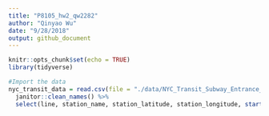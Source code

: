 ```yaml
---
title: "P8105_hw2_qw2282"
author: "Qinyao Wu"
date: "9/28/2018"
output: github_document
---
```


```r
knitr::opts_chunk$set(echo = TRUE)
library(tidyverse)
```

```r
#Import the data
nyc_transit_data = read.csv(file = "./data/NYC_Transit_Subway_Entrance_And_Exit_Data.csv") %>%
  janitor::clean_names() %>% 
  select(line, station_name, station_latitude, station_longitude, starts_with("route"), entry, vending, entrance_type, starts_with("ada"))



```

